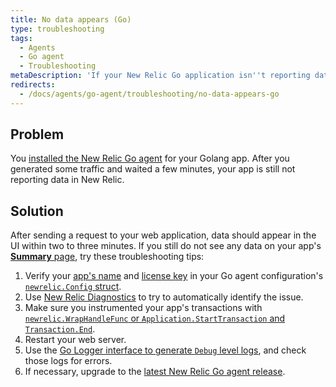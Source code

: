 ```yaml
---
title: No data appears (Go)
type: troubleshooting
tags:
  - Agents
  - Go agent
  - Troubleshooting
metaDescription: 'If your New Relic Go application isn''t reporting data, follow these troubleshooting tips.'
redirects:
  - /docs/agents/go-agent/troubleshooting/no-data-appears-go
---
```


## Problem

You [installed the New Relic Go agent](/docs/agents/go-agent/get-started/install-new-relic-go) for your Golang app. After you generated some traffic and waited a few minutes, your app is still not reporting data in New Relic.

## Solution

After sending a request to your web application, data should appear in the <InlinePopup type="apm" /> UI within two to three minutes. If you still do not see any data on your app's [**Summary** page](/docs/apm/applications-menu/monitoring/apm-overview-page), try these troubleshooting tips:

1. Verify your [app's name](/docs/agents/go-agent/instrumentation/go-agent-configuration#app-name) and [license key](/docs/agents/go-agent/instrumentation/go-agent-configuration#license) in your Go agent configuration's [`newrelic.Config` struct](/docs/agents/go-agent/instrumentation/go-agent-configuration).
2. Use [New Relic Diagnostics](/docs/agents/manage-apm-agents/troubleshooting/new-relic-diagnostics) to try to automatically identify the issue.
3. Make sure you instrumented your app's transactions with [`newrelic.WrapHandleFunc` or `Application.StartTransaction` and `Transaction.End`](/docs/agents/go-agent/get-started/instrument-go-transactions).
4. Restart your web server.
5. Use the [Go Logger interface to generate `Debug` level logs](/docs/agents/go-agent/instrumentation/go-agent-logging), and check those logs for errors.
6. If necessary, upgrade to the [latest New Relic Go agent release](/docs/release-notes/agent-release-notes/go-release-notes).

